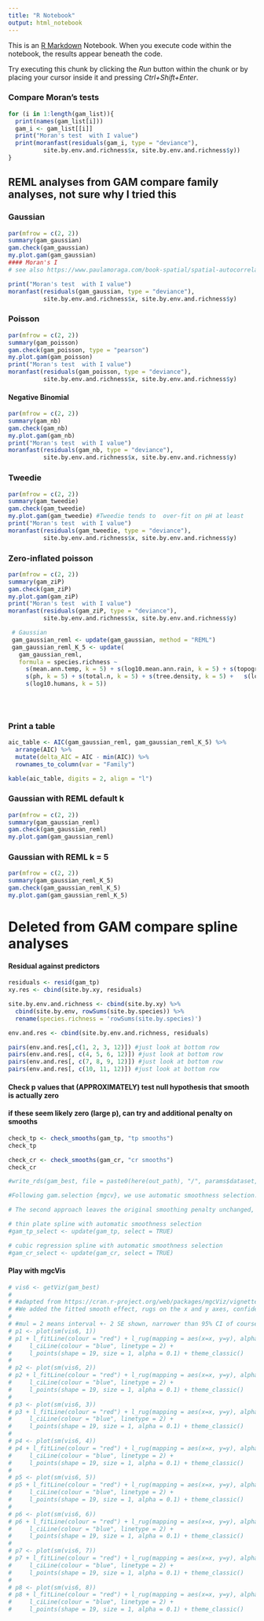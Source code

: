 ```yaml
---
title: "R Notebook"
output: html_notebook
---
```


This is an [R Markdown](http://rmarkdown.rstudio.com) Notebook. When you execute code within the notebook, the results appear beneath the code. 

Try executing this chunk by clicking the *Run* button within the chunk or by placing your cursor inside it and pressing *Ctrl+Shift+Enter*. 




### Compare Moran's tests
```r
for (i in 1:length(gam_list)){
  print(names(gam_list[i]))  
  gam_i <- gam_list[[i]]
  print("Moran's test  with I value")
  print(moranfast(residuals(gam_i, type = "deviance"), 
          site.by.env.and.richness$x, site.by.env.and.richness$y))
}
```

## REML analyses from GAM compare family analyses, not sure why I tried this

### Gaussian
```r
par(mfrow = c(2, 2))
summary(gam_gaussian)
gam.check(gam_gaussian)
my.plot.gam(gam_gaussian)
#### Moran's I
# see also https://www.paulamoraga.com/book-spatial/spatial-autocorrelation.html

print("Moran's test  with I value")
moranfast(residuals(gam_gaussian, type = "deviance"),
          site.by.env.and.richness$x, site.by.env.and.richness$y)
```


### Poisson
```r
par(mfrow = c(2, 2))
summary(gam_poisson)
gam.check(gam_poisson, type = "pearson")
my.plot.gam(gam_poisson)
print("Moran's test  with I value")
moranfast(residuals(gam_poisson, type = "deviance"),
          site.by.env.and.richness$x, site.by.env.and.richness$y)
```

#### Negative Binomial
```r
par(mfrow = c(2, 2))
summary(gam_nb)
gam.check(gam_nb)
my.plot.gam(gam_nb)
print("Moran's test  with I value")
moranfast(residuals(gam_nb, type = "deviance"),
          site.by.env.and.richness$x, site.by.env.and.richness$y)
```

### Tweedie
```r
par(mfrow = c(2, 2))
summary(gam_tweedie)
gam.check(gam_tweedie)
my.plot.gam(gam_tweedie) #Tweedie tends to  over-fit on pH at least
print("Moran's test  with I value")
moranfast(residuals(gam_tweedie, type = "deviance"),
          site.by.env.and.richness$x, site.by.env.and.richness$y)
```

### Zero-inflated poisson
```r
par(mfrow = c(2, 2))
summary(gam_ziP)
gam.check(gam_ziP)
my.plot.gam(gam_ziP)
print("Moran's test  with I value")
moranfast(residuals(gam_ziP, type = "deviance"),
          site.by.env.and.richness$x, site.by.env.and.richness$y)
```



```r
 # Gaussian
 gam_gaussian_reml <- update(gam_gaussian, method = "REML")
 gam_gaussian_reml_K_5 <- update(
   gam_gaussian_reml,
   formula = species.richness ~  
     s(mean.ann.temp, k = 5) + s(log10.mean.ann.rain, k = 5) + s(topographic.wetness, k = 5) + 
     s(ph, k = 5) + s(total.n, k = 5) + s(tree.density, k = 5) +   s(log10.pesticide.risk, k = 5) + 
     s(log10.humans, k = 5))
 
 
 
```

###  Print a table
```r
aic_table <- AIC(gam_gaussian_reml, gam_gaussian_reml_K_5) %>%
  arrange(AIC) %>%
  mutate(delta_AIC = AIC - min(AIC)) %>%
  rownames_to_column(var = "Family")

kable(aic_table, digits = 2, align = "l")
```

### Gaussian with REML default k
```r
par(mfrow = c(2, 2))
summary(gam_gaussian_reml)
gam.check(gam_gaussian_reml)
my.plot.gam(gam_gaussian_reml)
```

### Gaussian with REML k = 5
```r
par(mfrow = c(2, 2))
summary(gam_gaussian_reml_K_5)
gam.check(gam_gaussian_reml_K_5)
my.plot.gam(gam_gaussian_reml_K_5)
```
 


# Deleted from GAM compare spline analyses

#### Residual against predictors 
```r
residuals <- resid(gam_tp)
xy.res <- cbind(site.by.xy, residuals)

site.by.env.and.richness <- cbind(site.by.xy) %>%
  cbind(site.by.env, rowSums(site.by.species)) %>% 
  rename(species.richness = 'rowSums(site.by.species)')

env.and.res <- cbind(site.by.env.and.richness, residuals)

pairs(env.and.res[,c(1, 2, 3, 12)]) #just look at bottom row
pairs(env.and.res[, c(4, 5, 6, 12)]) #just look at bottom row
pairs(env.and.res[, c(7, 8, 9, 12)]) #just look at bottom row
pairs(env.and.res[, c(10, 11, 12)]) #just look at bottom row
```




#### Check p values that (APPROXIMATELY) test null hypothesis that smooth is actually zero
#### if these seem likely zero (large p), can try and additional penalty on smooths
```r
check_tp <- check_smooths(gam_tp, "tp smooths")
check_tp

check_cr <- check_smooths(gam_cr, "cr smooths")
check_cr
```




```r
#write_rds(gam_best, file = paste0(here(out_path), "/", params$dataset, "_best_gam.rds"))
```



```r


#Following gam.selection {mgcv}, we use automatic smoothness selection.

# The second approach leaves the original smoothing penalty unchanged, but constructs an additional penalty for each smooth, which penalizes only functions in the null space of the original penalty (the ‘completely smooth’ functions). Hence, if all the smoothing parameters for a term tend to infinity, the term will be selected out of the model. This latter approach is more expensive computationally, but has the advantage that it can be applied automatically to any smooth term. The select argument to gam turns on this method.

# thin plate spline with automatic smoothness selection
#gam_tp_select <- update(gam_tp, select = TRUE)

# cubic regression spline with automatic smoothness selection
#gam_cr_select <- update(gam_cr, select = TRUE)
```



#### Play with mgcVis
```r
# vis6 <- getViz(gam_best)
# 
# #adapted from https://cran.r-project.org/web/packages/mgcViz/vignettes/mgcviz.html
# #We added the fitted smooth effect, rugs on the x and y axes, confidence lines at 95%, partial residual points and we changed the plotting theme to ggplot2::theme_classic. Functions such as l_fitLine or l_rug are effect-specific layers. To see all the layers available for each effect plot we do:
# 
# #mul = 2 means interval +- 2 SE shown, narrower than 95% CI of course (default here)
# p1 <- plot(sm(vis6, 1))
# p1 + l_fitLine(colour = "red") + l_rug(mapping = aes(x=x, y=y), alpha = 0.8) +
#     l_ciLine(colour = "blue", linetype = 2) + 
#     l_points(shape = 19, size = 1, alpha = 0.1) + theme_classic()
# 
# p2 <- plot(sm(vis6, 2))
# p2 + l_fitLine(colour = "red") + l_rug(mapping = aes(x=x, y=y), alpha = 0.8) +
#     l_ciLine(colour = "blue", linetype = 2) + 
#     l_points(shape = 19, size = 1, alpha = 0.1) + theme_classic()
# 
# p3 <- plot(sm(vis6, 3))
# p3 + l_fitLine(colour = "red") + l_rug(mapping = aes(x=x, y=y), alpha = 0.8) +
#     l_ciLine(colour = "blue", linetype = 2) + 
#     l_points(shape = 19, size = 1, alpha = 0.1) + theme_classic()
# 
# p4 <- plot(sm(vis6, 4))
# p4 + l_fitLine(colour = "red") + l_rug(mapping = aes(x=x, y=y), alpha = 0.8) +
#     l_ciLine(colour = "blue", linetype = 2) + 
#     l_points(shape = 19, size = 1, alpha = 0.1) + theme_classic()
# 
# p5 <- plot(sm(vis6, 5))
# p5 + l_fitLine(colour = "red") + l_rug(mapping = aes(x=x, y=y), alpha = 0.8) +
#     l_ciLine(colour = "blue", linetype = 2) + 
#     l_points(shape = 19, size = 1, alpha = 0.1) + theme_classic()
# 
# p6 <- plot(sm(vis6, 6))
# p6 + l_fitLine(colour = "red") + l_rug(mapping = aes(x=x, y=y), alpha = 0.8) +
#     l_ciLine(colour = "blue", linetype = 2) + 
#     l_points(shape = 19, size = 1, alpha = 0.1) + theme_classic()
# 
# p7 <- plot(sm(vis6, 7))
# p7 + l_fitLine(colour = "red") + l_rug(mapping = aes(x=x, y=y), alpha = 0.8) +
#     l_ciLine(colour = "blue", linetype = 2) + 
#     l_points(shape = 19, size = 1, alpha = 0.1) + theme_classic()
# 
# p8 <- plot(sm(vis6, 8))
# p8 + l_fitLine(colour = "red") + l_rug(mapping = aes(x=x, y=y), alpha = 0.8) +
#     l_ciLine(colour = "blue", linetype = 2) + 
#     l_points(shape = 19, size = 1, alpha = 0.1) + theme_classic()

```

